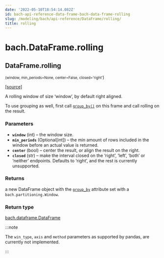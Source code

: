 ```yaml
---
date: '2022-05-10T18:54:14.082Z'
id: bach-api-reference-data-frame-bach-data-frame-rolling
slug: /modeling/bach/api-reference/DataFrame/rolling/
title: rolling
---
```


# bach.DataFrame.rolling

<div className="method">

## <span className="additional-name">DataFrame.</span><span className="name">rolling</span>

<small className="parameter-list">(<span className="parameter" id="window">window</span>, <span className="parameter" id="min_periods">min_periods=None</span>, <span className="parameter" id="center">center=False</span>, <span className="parameter" id="closed">closed='right'</span></small>)


&#8203;<span className="view-source">[[source]](https://github.com/objectiv/objectiv-analytics/blob/main/bach/bach/dataframe.py)</span>

<div className="content">

A rolling window of size ‘window’, by default right aligned.

To use grouping as well, first call [`group_by()`](/modeling/bach/api-reference/DataFrame/bach.DataFrame.group_by.mdx) on this frame and call rolling on the result.


### Parameters

* **`window`** (int) – the window size.
* **`min_periods`** (Optional[int]) – the min amount of rows included in the window before an actual value is returned.
* **`center`** (bool) – center the result, or align the result on the right.
* **`closed`** (str) – make the interval closed on the ‘right’, ‘left’, ‘both’ or ‘neither’ endpoints.
Defaults to ‘right’, and the rest is currently unsupported.



### Returns

a new DataFrame object with the [`group_by`](/modeling/bach/api-reference/DataFrame/bach.DataFrame.group_by.mdx) attribute set with a
`bach.partitioning.Window`.



### Return type

[bach.dataframe.DataFrame](/modeling/bach/api-reference/DataFrame/index.mdx)


:::note

The `win_type`, `axis` and `method` parameters as supported by pandas, are currently not
implemented.


:::


</div>


</div>
